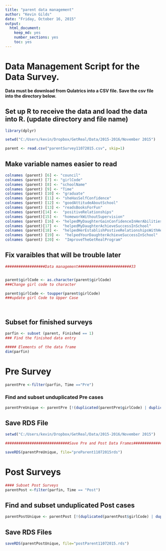 ```yaml
---
title: "parent data management"
author: "Kevin Gilds"
date: "Friday, October 16, 2015"
output:
  html_document:
    keep_md: yes
    number_sections: yes
    toc: yes
---
```


# Data Management Script for the Data Survey. 


**Data must be download from Qulatrics into a CSV file. Save the csv file into the directory below.**


## Set up R to receive the data and load the data into R. (update directory and file name)
```r
library(dplyr)

setwd("C:/Users/kevin/Dropbox/GetReal/Data/2015-2016/November 2015")

parent <- read.csv("parentSurvey11072015.csv", skip=1)


```



## Make variable names easier to read
```r


colnames (parent) [6] <- "council"
colnames (parent) [7] <- "girlCode"
colnames (parent) [8] <- "schoolName"
colnames (parent) [9] <- "Time"
colnames (parent) [10] <- "graduate"
colnames (parent) [11] <- "sheHasSelfConfidence"
colnames (parent) [12] <- "goodAttitudeAboutSchool"
colnames (parent) [13] <- "readsBooksForFun"
colnames (parent)[14] <-  "positiveRelationships"
colnames (parent)[15] <-  "homeworkWithoutSupervision"
colnames (parent) [16] <- "helpedMyDaughterGainConfidenceInHerAbilities"
colnames (parent)[17] <-  "helpedMyDaughterAchieveSuccessInSchool"
colnames (parent)[18] <-  "helpedHerEstablishPostiveRelationshipsWithHerClassmates"
colnames (parent) [19] <-  "helpedYourDaughterAchieveSuccessInSchool"
colnames (parent) [20] <-  "ImproveTheGetRealProgram"


```


## Fix varaibles that will be trouble later
```r
##################Data management########################33


parent$girlCode <- as.character(parent$girlCode)
###Change girl code to character

parent$girlCode <- toupper(parent$girlCode)
###update girl Code to Upper Case




```


## Subset for finished surveys

```r
parfin <- subset (parent, Finished == 1)
### Find the finished data entry

##### Elements of the data frame
dim(parfin)


```




# Pre Survey
```r

parentPre <-filter(parfin, Time =="Pre")


```



### Find and subset unduplicated Pre cases
```r


parentPreUnique <- parentPre [!(duplicated(parentPre$girlCode) | duplicated(parentPre$girlCode, fromLast=TRUE)), ]


```



## Save RDS File
```r

setwd("C:/Users/kevin/Dropbox/GetReal/Data/2015-2016/November 2015")

#############################Save Pre and Post Data Frames####################33

saveRDS(parentPreUnique, file="preParent11072015rds")

```



# Post Surveys
```r

#### Subset Post Surveys
parentPost <-filter(parfin, Time == "Post")


```

## Find and subset unduplicated Post cases

```r

parentPostUnique <- parentPost [!(duplicated(parentPost$girlCode) | duplicated(parentPost$girlCode, fromLast=TRUE)), ]


```



## Save RDS Files
```r

saveRDS(parentPostUnique, file="postParent11072015.rds")

```
